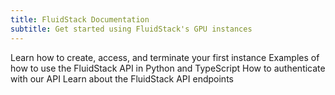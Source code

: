 ```yaml
---
title: FluidStack Documentation
subtitle: Get started using FluidStack's GPU instances
---
```


<Cards>
    <Card 
        title='Quickstart'
        icon='fa-regular fa-play' 
        href='/get-started/quickstart' 
    >
        Learn how to create, access, and terminate your first instance
    </Card>
    <Card
        title='Programmatic Instance Management'
        icon='fa-regular fa-book' 
        href='/instances/manage/programmatic'
    >
        Examples of how to use the FluidStack API in Python and TypeScript
    </Card>
    <Card 
      title='Authentication' 
      icon='fa-solid fa-key' 
      href='/get-started/api-overview#authentication' 
    >
        How to authenticate with our API
    </Card>
    <Card 
        title='API Reference' 
        icon='fa-solid fa-code' 
        href='/api-reference' 
    >
        Learn about the FluidStack API endpoints
    </Card>
</Cards>
